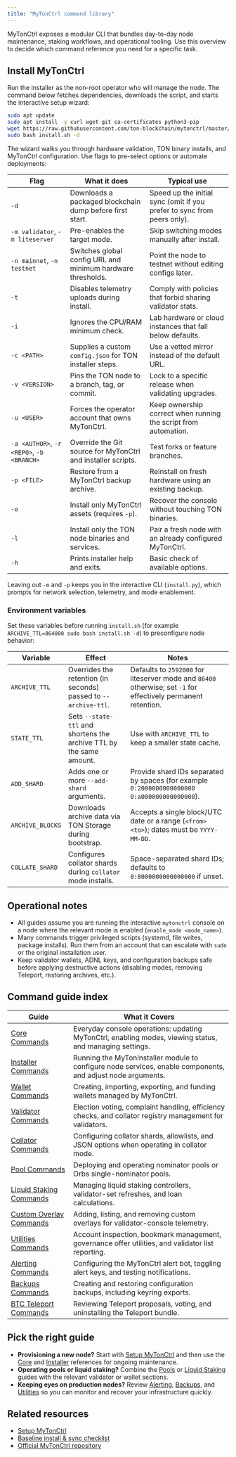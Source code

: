 ```yaml
---
title: "MyTonCtrl command library"
---
```


MyTonCtrl exposes a modular CLI that bundles day-to-day node maintenance, staking workflows, and operational tooling. Use this overview to decide which command reference you need for a specific task.

## Install MyTonCtrl

Run the installer as the non-root operator who will manage the node. The command below fetches dependencies, downloads the script, and starts the interactive setup wizard:

```bash
sudo apt update
sudo apt install -y curl wget git ca-certificates python3-pip
wget https://raw.githubusercontent.com/ton-blockchain/mytonctrl/master/scripts/install.sh
sudo bash install.sh -d
```

The wizard walks you through hardware validation, TON binary installs, and MyTonCtrl configuration. Use flags to pre-select options or automate deployments:

| Flag | What it does | Typical use |
| --- | --- | --- |
| `-d` | Downloads a packaged blockchain dump before first start. | Speed up the initial sync (omit if you prefer to sync from peers only).
| `-m validator`, `-m liteserver` | Pre-enables the target mode. | Skip switching modes manually after install.
| `-n mainnet`, `-n testnet` | Switches global config URL and minimum hardware thresholds. | Point the node to testnet without editing configs later.
| `-t` | Disables telemetry uploads during install. | Comply with policies that forbid sharing validator stats.
| `-i` | Ignores the CPU/RAM minimum check. | Lab hardware or cloud instances that fall below defaults.
| `-c <PATH>` | Supplies a custom `config.json` for TON installer steps. | Use a vetted mirror instead of the default URL.
| `-v <VERSION>` | Pins the TON node to a branch, tag, or commit. | Lock to a specific release when validating upgrades.
| `-u <USER>` | Forces the operator account that owns MyTonCtrl. | Keep ownership correct when running the script from automation.
| `-a <AUTHOR>`, `-r <REPO>`, `-b <BRANCH>` | Override the Git source for MyTonCtrl and installer scripts. | Test forks or feature branches.
| `-p <FILE>` | Restore from a MyTonCtrl backup archive. | Reinstall on fresh hardware using an existing backup.
| `-o` | Install only MyTonCtrl assets (requires `-p`). | Recover the console without touching TON binaries.
| `-l` | Install only the TON node binaries and services. | Pair a fresh node with an already configured MyTonCtrl.
| `-h` | Prints installer help and exits. | Basic check of available options.

Leaving out `-m` and `-p` keeps you in the interactive CLI (`install.py`), which prompts for network selection, telemetry, and mode enablement.

### Environment variables

Set these variables before running `install.sh` (for example `ARCHIVE_TTL=864000 sudo bash install.sh -d`) to preconfigure node behavior:

| Variable | Effect | Notes |
| --- | --- | --- |
| `ARCHIVE_TTL` | Overrides the retention (in seconds) passed to `--archive-ttl`. | Defaults to `2592000` for liteserver mode and `86400` otherwise; set `-1` for effectively permanent retention. |
| `STATE_TTL` | Sets `--state-ttl` and shortens the archive TTL by the same amount. | Use with `ARCHIVE_TTL` to keep a smaller state cache. |
| `ADD_SHARD` | Adds one or more `--add-shard` arguments. | Provide shard IDs separated by spaces (for example `0:2000000000000000 0:a000000000000000`). |
| `ARCHIVE_BLOCKS` | Downloads archive data via TON Storage during bootstrap. | Accepts a single block/UTC date or a range (`<from> <to>`); dates must be `YYYY-MM-DD`. |
| `COLLATE_SHARD` | Configures collator shards during `collator` mode installs. | Space-separated shard IDs; defaults to `0:8000000000000000` if unset. |

## Operational notes
- All guides assume you are running the interactive `mytonctrl` console on a node where the relevant mode is enabled (`enable_mode <mode_name>`).
- Many commands trigger privileged scripts (systemd, file writes, package installs). Run them from an account that can escalate with `sudo` or the original installation user.
- Keep validator wallets, ADNL keys, and configuration backups safe before applying destructive actions (disabling modes, removing Teleport, restoring archives, etc.).

## Command guide index
| Guide | What it Covers |
| --- | --- |
| [Core Commands](./core) | Everyday console operations: updating MyTonCtrl, enabling modes, viewing status, and managing settings. |
| [Installer Commands](./installer) | Running the MyTonInstaller module to configure node services, enable components, and adjust node arguments. |
| [Wallet Commands](./wallet) | Creating, importing, exporting, and funding wallets managed by MyTonCtrl. |
| [Validator Commands](./validator) | Election voting, complaint handling, efficiency checks, and collator registry management for validators. |
| [Collator Commands](./collator) | Configuring collator shards, allowlists, and JSON options when operating in collator mode. |
| [Pool Commands](./pools) | Deploying and operating nominator pools or Orbs single-nominator pools. |
| [Liquid Staking Commands](./liquid_staking) | Managing liquid staking controllers, validator-set refreshes, and loan calculations. |
| [Custom Overlay Commands](./custom_overlays) | Adding, listing, and removing custom overlays for validator-console telemetry. |
| [Utilities Commands](./utilities) | Account inspection, bookmark management, governance offer utilities, and validator list reporting. |
| [Alerting Commands](./alerting) | Configuring the MyTonCtrl alert bot, toggling alert keys, and testing notifications. |
| [Backups Commands](./backups) | Creating and restoring configuration backups, including keyring exports. |
| [BTC Teleport Commands](./btc_teleport) | Reviewing Teleport proposals, voting, and uninstalling the Teleport bundle. |

## Pick the right guide
- **Provisioning a new node?** Start with [Setup MyTonCtrl](../setup-mytonctrl) and then use the [Core](./core) and [Installer](./installer) references for ongoing maintenance.
- **Operating pools or liquid staking?** Combine the [Pools](./pools) or [Liquid Staking](./liquid_staking) guides with the relevant validator or wallet sections.
- **Keeping eyes on production nodes?** Review [Alerting](./alerting), [Backups](./backups), and [Utilities](./utilities) so you can monitor and recover your infrastructure quickly.

## Related resources
- [Setup MyTonCtrl](../setup-mytonctrl)
- [Baseline install & sync checklist](../setup-mytonctrl#baseline-setup-install-and-sync)
- [Official MyTonCtrl repository](https://github.com/ton-blockchain/mytonctrl)
